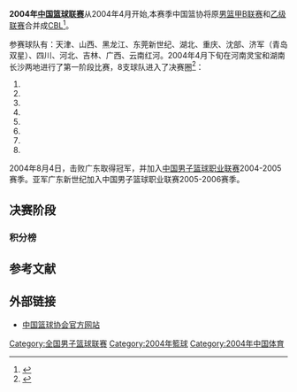 {{Infobox sports season
| title            =2004年中国篮球联赛
| league           =[[中国篮球联赛|中国篮球联赛(CBL)]]
| sport            =[[篮球|篮球]]
| logo             =
| pixels           =
| caption          = 
| attendance       =
| TV               =
|finals_champ     = 
| seasonslist      =中国篮球联赛
| seasonslistnames =CBL
| nextseason_link  =2005年中国篮球联赛
| nextseason_year  =2005
}}'''2004年[[中国篮球联赛|中国篮球联赛]]'''从2004年4月开始,本赛季中国篮协将原[[男篮甲B联赛|男篮甲B联赛]]和[[乙级联赛|乙级联赛]]合并成[[中国篮球联赛|CBL]]<ref>{{Cite web |url=http://sports.sina.com.cn/k/2003-12-07/1537688390.shtml |title=男篮联赛酝酿全面改革 季前赛甲B与乙级合并为CBL |accessdate=2013-06-06 |archive-date=2016-03-04 |archive-url=https://web.archive.org/web/20160304134540/http://sports.sina.com.cn/k/2003-12-07/1537688390.shtml |dead-url=no }}</ref>。

参赛球队有：天津、山西、黑龙江、东莞新世纪、湖北、重庆、沈部、济军（青岛双星）、四川、河北、吉林、广西、云南红河。2004年4月下旬在河南灵宝和湖南长沙两地进行了第一阶段比赛，8支球队进入了决赛圈<ref>{{Cite web |url=http://sports.sina.com.cn/s/2004-06-11/0927269797s.shtml |title=全国男子篮球联赛登陆大庆 |accessdate=2013-06-06 |archive-date=2004-09-25 |archive-url=https://web.archive.org/web/20040925084247/http://sports.sina.com.cn/s/2004-06-11/0927269797s.shtml |dead-url=no }}</ref>：
# {{NBL team2|云南红河}}
# {{NBL team2|沈部}}
# {{NBL team2|河北冀东水泥}}
# {{NBL team2|四川时代冰川}}
# {{NBL team2|山西宇晋}}
# {{NBL team2|黑龙江大庆}}
# {{NBL team2|东莞新世纪}}
# {{NBL team2|天津大港}}

2004年8月4日，{{NBL team2|云南红河}}击败广东{{NBL team2|东莞新世纪}}取得冠军，并加入[[中国男子篮球职业联赛|中国男子篮球职业联赛]]2004-2005赛季。亚军广东新世纪加入中国男子篮球职业联赛2005-2006赛季。
==决赛阶段==
=== 积分榜 ===
{{NBL simple scoreboard header|type=simple}}
{{NBL simple scoreboard item|rank=1|team=云南红河 |g=14 |gw= |gl= }}
{{NBL simple scoreboard item|rank=2|team=东莞新世纪 |g=14 |gw= |gl= }}
{{NBL simple scoreboard item|rank=3|team= |g=14 |gw= |gl= }}
{{NBL simple scoreboard item|rank=4|team= |g=14 |gw= |gl= }}
{{NBL simple scoreboard item|rank=5|team= |g=14 |gw= |gl= }}
{{NBL simple scoreboard item|rank=6|team=黑龙江大庆 |g=14 |gw= |gl= }}
{{NBL simple scoreboard item|rank=7|team= |g=14 |gw= |gl= }}
{{NBL simple scoreboard item|rank=8|team=四川时代冰川 |g=14 |gw=3 |gl=8 }}
{{NBL simple scoreboard footer}}

== 参考文献 ==
{{reflist}}
== 外部链接 ==
* [https://web.archive.org/web/20101214193741/http://cba.gov.cn/ 中国篮球协会官方网站]

{{全国男子篮球联赛}}

[[Category:全国男子篮球联赛|Category:全国男子篮球联赛]]
[[Category:2004年籃球|Category:2004年籃球]]
[[Category:2004年中国体育|Category:2004年中国体育]]